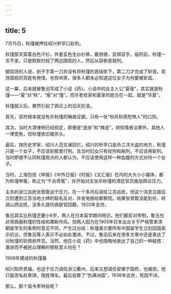 ```yaml
---
---
---
```

title: 5
---



7月15日，秋瑾被押往绍兴轩亭口赴刑。

秋瑾那天穿着白色汗衫，外套玄色生纱衫裤，戴铁镣，反绑双手。临刑前，秋瑾一言不发，只是默默扫视了两边围观的人，然后从容俯首就刑。

据现场的人说，刽子手第一刀并没有将秋瑾的首级砍下，第二刀才完成了斩首。现场围观的百姓有惋惜，也有哄笑，很多人都未必知道这位女子为何要被斩首。

这一幕，后来就被鲁迅写成了小说《药》。小说中的女主人公“夏瑜”，其实就是秋瑾——“夏”对“秋”，“瑜”对“瑾”。而华老栓家和夏家的姓合在一起，就是“华夏”。

秋瑾就义后，果然引起了舆论上的滔天巨浪。

首先，官府根本就没有杀秋瑾的确凿证据，只有一张“秋风秋雨愁煞人”的口供。

其次，当时大清律例已经规定，即便是“连坐”和“株连”，除知情者治罪外，其他人一律宽免，但秋瑾依旧被杀头。

最后，按历史学家、绍兴人范文澜回忆，绍兴的轩亭口是杀江洋大盗的地方，秋瑾只是一个女子，不应该到那里行刑。且当时妇女只有绞刑和剐刑，不应该用斩刑。当时即便不认同秋瑾观点的人都认为，不应该使用这样一种血腥的方式对待一个女子。

当时，上海包括《申报》《中外日报》《时报》《文汇报》在内的大大小小媒体，都为秋瑾申冤，称之为“千古奇冤”，并开始对主张杀秋瑾的清廷官员施加舆论压力。

主杀的浙江巡抚张曾敭迫于压力，在一个多月后调任江苏巡抚，但这个消息见报后立刻遭到江苏当地士绅的联名反对，并发电报给都察院。结果张曾敭没能到任，转调山西巡抚，没多久就托病辞官回籍，1920年去世。

鲁迅其实比秋瑾还要小6岁，两人在日本留学期间相识。他们都反对帝制，鲁迅也非常佩服秋瑾的性格和果断作风。但两人因为在1905年日本出台关于严格管束清朝留学生的条例时意见不同，产生过分歧：秋瑾表示要所有中国留学生立刻回国表示抗议，但鲁迅等人表示不必如此激进。不过，鲁迅后来在很多文章中还是表达了对秋瑾的钦佩和怀念。当然，他在小说《药》中也隐晦地表达了自己的一种疑惑：激进而不被民众理解的牺牲意义何在？



1908年建成的秋瑾墓



绍兴知府贵福，也迫于压力调任浙江衢州，后来又想调任安徽宁国府，也被拒。他只能改名赵景琪，隐姓埋名，最后投靠了“伪满洲国”，1936年去世，死因不详。

那么，那个县令李钟岳呢？
